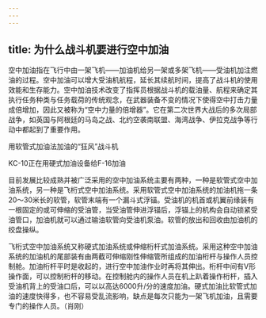 ```yaml
---
---
---
```

title: 为什么战斗机要进行空中加油
---




空中加油指在飞行中由一架飞机——加油机给另一架或多架飞机——受油机加注燃油的过程。空中加油可以增大受油机航程，延长其续航时间，提高了战斗机的使用效能和生存能力。空中加油技术改变了指挥员根据战斗机的载油量、航程来确定其执行任务种类与任务载荷的传统观念，在武器装备不变的情况下使得空中打击力量成倍增加，因此又被称为“空中力量的倍增器”。它在第二次世界大战后的多次局部战争，如英国与阿根廷的马岛之战、北约空袭南联盟、海湾战争、伊拉克战争等行动中都起到了重要作用。

用软管式加油法加油的“狂风”战斗机



KC-10正在用硬式加油设备给F-16加油



目前发展比较成熟并被广泛采用的空中加油系统主要有两种，一种是软管式空中加油系统，另一种是飞桁式空中加油系统。采用软管式空中加油系统的加油机拖一条20～30米长的软管，软管末端有一个漏斗式浮锚。受油机的机首或机翼前缘装有一根固定的或可伸缩的受油管，当受油管伸进浮锚后，浮锚上的机构会自动锁紧受油管口，加油机就可以通过输油软管向受油机泵油。软管的放出和回收由加油机的绞盘操纵。

飞桁式空中加油系统又称硬式加油系统或伸缩桁杆式加油系统。采用这种空中加油系统的加油机的尾部装有由两截可伸缩刚性伸缩管所组成的加油桁杆与操作人员控制舱。加油桁杆平时是收起的，进行空中加油作业时再将其伸出。桁杆中间有V形操作面，可以控制桁杆的移动。在控制舱内的操作人员在机上趴着操作桁杆，插入受油机背上的受油口后，可以以高达6000升/分的速度加油。硬式加油比软管式加油的速度快得多，也不容易受乱流影响，缺点是每次只能为一架飞机加油，且需要专门的操作人员。（肖刚）